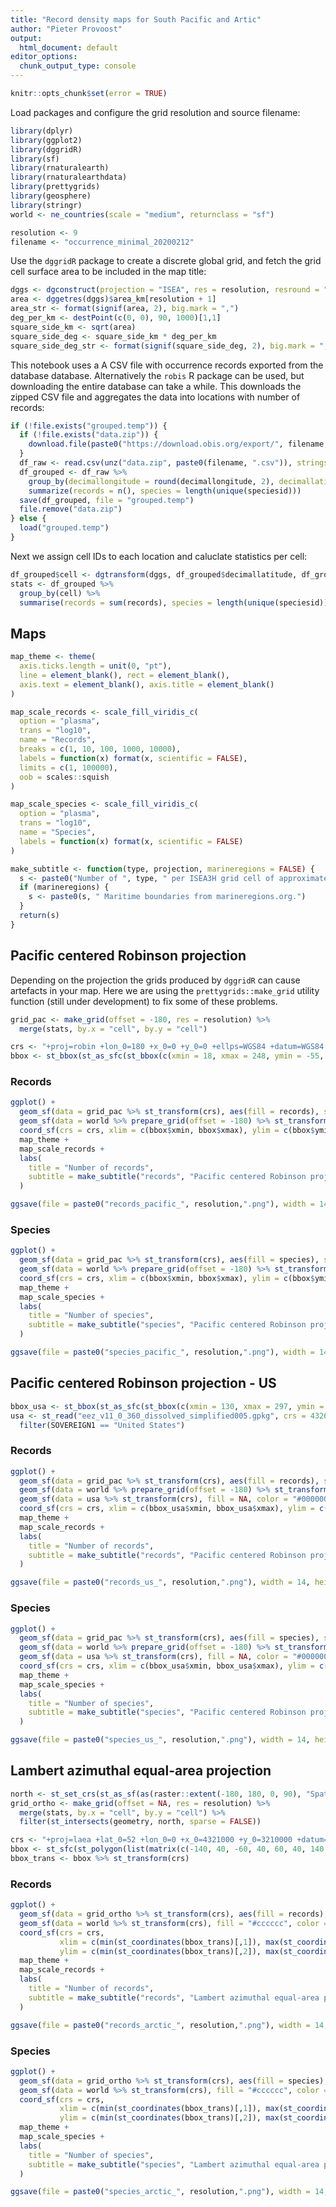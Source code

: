 ```yaml
---
title: "Record density maps for South Pacific and Artic"
author: "Pieter Provoost"
output:
  html_document: default
editor_options: 
  chunk_output_type: console
---
```


```r
knitr::opts_chunk$set(error = TRUE)
```

Load packages and configure the grid resolution and source filename:

```r
library(dplyr)
library(ggplot2)
library(dggridR)
library(sf)
library(rnaturalearth)
library(rnaturalearthdata)
library(prettygrids)
library(geosphere)
library(stringr)
world <- ne_countries(scale = "medium", returnclass = "sf")

resolution <- 9
filename <- "occurrence_minimal_20200212"
```

Use the `dggridR` package to create a discrete global grid, and fetch the grid cell surface area to be included in the map title:

```r
dggs <- dgconstruct(projection = "ISEA", res = resolution, resround = "up")
area <- dggetres(dggs)$area_km[resolution + 1]
area_str <- format(signif(area, 2), big.mark = ",")
deg_per_km <- destPoint(c(0, 0), 90, 1000)[1,1]
square_side_km <- sqrt(area)
square_side_deg <- square_side_km * deg_per_km
square_side_deg_str <- format(signif(square_side_deg, 2), big.mark = ",")
```

This notebook uses a A CSV file with occurrence records exported from the database database. Alternatively the `robis` R package can be used, but downloading the entire database can take a while. This downloads the zipped CSV file and aggregates the data into locations with number of records:

```r
if (!file.exists("grouped.temp")) {
  if (!file.exists("data.zip")) {
    download.file(paste0("https://download.obis.org/export/", filename, ".zip"), "data.zip")
  }
  df_raw <- read.csv(unz("data.zip", paste0(filename, ".csv")), stringsAsFactors = FALSE)
  df_grouped <- df_raw %>%
    group_by(decimallongitude = round(decimallongitude, 2), decimallatitude = round(decimallatitude, 2), speciesid) %>%
    summarize(records = n(), species = length(unique(speciesid)))
  save(df_grouped, file = "grouped.temp")
  file.remove("data.zip")
} else {
  load("grouped.temp")
}
```

Next we assign cell IDs to each location and caluclate statistics per cell:

```r
df_grouped$cell <- dgtransform(dggs, df_grouped$decimallatitude, df_grouped$decimallongitude)
stats <- df_grouped %>%
  group_by(cell) %>%
  summarise(records = sum(records), species = length(unique(speciesid)))
```

## Maps

```r
map_theme <- theme(
  axis.ticks.length = unit(0, "pt"),
  line = element_blank(), rect = element_blank(),
  axis.text = element_blank(), axis.title = element_blank()
)

map_scale_records <- scale_fill_viridis_c(
  option = "plasma",
  trans = "log10",
  name = "Records",
  breaks = c(1, 10, 100, 1000, 10000),
  labels = function(x) format(x, scientific = FALSE),
  limits = c(1, 100000),
  oob = scales::squish
)

map_scale_species <- scale_fill_viridis_c(
  option = "plasma",
  trans = "log10",
  name = "Species",
  labels = function(x) format(x, scientific = FALSE)
)

make_subtitle <- function(type, projection, marineregions = FALSE) {
  s <- paste0("Number of ", type, " per ISEA3H grid cell of approximately ", area_str, " square km (this corresponds to a ", square_side_deg_str, " by ", square_side_deg_str, " degree cell at the equator).\n", projection, ". Ocean Biogeographic Information System (OBIS), 2020.")
  if (marineregions) {
    s <- paste0(s, " Maritime boundaries from marineregions.org.")
  }
  return(s)
}
```

## Pacific centered Robinson projection

Depending on the projection the grids produced by `dggridR` can cause artefacts in your map. Here we are using the `prettygrids::make_grid` utility function (still under development) to fix some of these problems.

```r
grid_pac <- make_grid(offset = -180, res = resolution) %>%
  merge(stats, by.x = "cell", by.y = "cell")

crs <- "+proj=robin +lon_0=180 +x_0=0 +y_0=0 +ellps=WGS84 +datum=WGS84 +units=m +no_defs"
bbox <- st_bbox(st_as_sfc(st_bbox(c(xmin = 18, xmax = 248, ymin = -55, ymax = 55), crs = 4326)) %>% st_transform(crs))
```

### Records

```r
ggplot() +
  geom_sf(data = grid_pac %>% st_transform(crs), aes(fill = records), size = 0, color = NA) +
  geom_sf(data = world %>% prepare_grid(offset = -180) %>% st_transform(crs), fill = "#cccccc", color = "#999999", size = 0.1) +
  coord_sf(crs = crs, xlim = c(bbox$xmin, bbox$xmax), ylim = c(bbox$ymin, bbox$ymax)) +
  map_theme +
  map_scale_records +
  labs(
    title = "Number of records",
    subtitle = make_subtitle("records", "Pacific centered Robinson projection")
  )
```

```r
ggsave(file = paste0("records_pacific_", resolution,".png"), width = 14, height = 10)
```

### Species

```r
ggplot() +
  geom_sf(data = grid_pac %>% st_transform(crs), aes(fill = species), size = 0, color = NA) +
  geom_sf(data = world %>% prepare_grid(offset = -180) %>% st_transform(crs), fill = "#cccccc", color = "#999999", size = 0.1) +
  coord_sf(crs = crs, xlim = c(bbox$xmin, bbox$xmax), ylim = c(bbox$ymin, bbox$ymax)) +
  map_theme +
  map_scale_species +
  labs(
    title = "Number of species",
    subtitle = make_subtitle("species", "Pacific centered Robinson projection")
  )
```

```r
ggsave(file = paste0("species_pacific_", resolution,".png"), width = 14, height = 10)
```

## Pacific centered Robinson projection - US

```r
bbox_usa <- st_bbox(st_as_sfc(st_bbox(c(xmin = 130, xmax = 297, ymin = -30, ymax = 70), crs = 4326)) %>% st_transform(crs))
usa <- st_read("eez_v11_0_360_dissolved_simplified005.gpkg", crs = 4326) %>%
  filter(SOVEREIGN1 == "United States")
```

### Records

```r
ggplot() +
  geom_sf(data = grid_pac %>% st_transform(crs), aes(fill = records), size = 0, color = NA) +
  geom_sf(data = world %>% prepare_grid(offset = -180) %>% st_transform(crs), fill = "#cccccc", color = "#999999", size = 0.1) +
  geom_sf(data = usa %>% st_transform(crs), fill = NA, color = "#000000", size = 1) +
  coord_sf(crs = crs, xlim = c(bbox_usa$xmin, bbox_usa$xmax), ylim = c(bbox_usa$ymin, bbox_usa$ymax)) +
  map_theme +
  map_scale_records +
  labs(
    title = "Number of records",
    subtitle = make_subtitle("records", "Pacific centered Robinson projection", marineregions = TRUE)
  )
```

```r
ggsave(file = paste0("records_us_", resolution,".png"), width = 14, height = 10)
```

### Species

```r
ggplot() +
  geom_sf(data = grid_pac %>% st_transform(crs), aes(fill = species), size = 0, color = NA) +
  geom_sf(data = world %>% prepare_grid(offset = -180) %>% st_transform(crs), fill = "#cccccc", color = "#999999", size = 0.1) +
  geom_sf(data = usa %>% st_transform(crs), fill = NA, color = "#000000", size = 1) +
  coord_sf(crs = crs, xlim = c(bbox_usa$xmin, bbox_usa$xmax), ylim = c(bbox_usa$ymin, bbox_usa$ymax)) +
  map_theme +
  map_scale_species +
  labs(
    title = "Number of species",
    subtitle = make_subtitle("species", "Pacific centered Robinson projection", marineregions = TRUE)
  )
```

```r
ggsave(file = paste0("species_us_", resolution,".png"), width = 14, height = 10)
```

## Lambert azimuthal equal-area projection

```r
north <- st_set_crs(st_as_sf(as(raster::extent(-180, 180, 0, 90), "SpatialPolygons")), 4326)
grid_ortho <- make_grid(offset = NA, res = resolution) %>% 
  merge(stats, by.x = "cell", by.y = "cell") %>%
  filter(st_intersects(geometry, north, sparse = FALSE))

crs <- "+proj=laea +lat_0=52 +lon_0=0 +x_0=4321000 +y_0=3210000 +datum=WGS84 +units=m +no_defs"
bbox <- st_sfc(st_polygon(list(matrix(c(-140, 40, -60, 40, 60, 40, 140, 40, -140, 40), ncol = 2, byrow = TRUE))), crs = 4326)
bbox_trans <- bbox %>% st_transform(crs)
```

### Records

```r
ggplot() +
  geom_sf(data = grid_ortho %>% st_transform(crs), aes(fill = records), size = 0, color = NA) +
  geom_sf(data = world %>% st_transform(crs), fill = "#cccccc", color = "#999999", size = 0.1) +
  coord_sf(crs = crs,
           xlim = c(min(st_coordinates(bbox_trans)[,1]), max(st_coordinates(bbox_trans)[,1])),
           ylim = c(min(st_coordinates(bbox_trans)[,2]), max(st_coordinates(bbox_trans)[,2]))) +
  map_theme +
  map_scale_records +
  labs(
    title = "Number of records",
    subtitle = make_subtitle("records", "Lambert azimuthal equal-area projection")
  )
```

```r
ggsave(file = paste0("records_arctic_", resolution,".png"), width = 14, height = 10)
```

### Species

```r
ggplot() +
  geom_sf(data = grid_ortho %>% st_transform(crs), aes(fill = species), size = 0, color = NA) +
  geom_sf(data = world %>% st_transform(crs), fill = "#cccccc", color = "#999999", size = 0.1) +
  coord_sf(crs = crs,
           xlim = c(min(st_coordinates(bbox_trans)[,1]), max(st_coordinates(bbox_trans)[,1])),
           ylim = c(min(st_coordinates(bbox_trans)[,2]), max(st_coordinates(bbox_trans)[,2]))) +
  map_theme +
  map_scale_species +
  labs(
    title = "Number of species",
    subtitle = make_subtitle("species", "Lambert azimuthal equal-area projection")
  )
```

```r
ggsave(file = paste0("species_arctic_", resolution,".png"), width = 14, height = 10)
```
